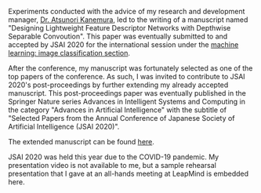 
Experiments conducted with the advice of my research and development manager, [Dr. Atsunori Kanemura](https://sites.google.com/site/atsukan82/), led to the writing of a manuscript named "Designing Lightweight Feature Descriptor Networks with Depthwise Separable Convoution". This paper was eventually submitted to and accepted by JSAI 2020 for the international session under the [machine learning: image classification section](https://confit.atlas.jp/guide/event/jsai2020/session/2K01-05/advanced). 

After the conference, my manuscript was fortunately selected as one of the top papers of the conference. As such, I was invited to contribute to JSAI 2020's post-proceedings by further extending my already accepted manuscript. This post-proceedings paper was eventually published in the Springer Nature series Advances in Intelligent Systems and Computing in the category "Advances in Artificial Intelligence" with the subtitle of "Selected Papers from the Annual Conference of Japanese Society of Artificial Intelligence (JSAI 2020)".

The extended manuscript can be found [here](https://github.com/kudou-reira/portfolio/blob/master/src/portfolio_images/publications/final/images/Yeo_Feature_Descriptors_Extended_JSAI2020_Proceedings.pdf).

JSAI 2020 was held this year due to the COVID-19 pandemic. My presentation video is not available to me, but a sample rehearsal presentation that I gave at an all-hands meeting at LeapMind is embedded here.

<ReactPlayer 
    url={videoURL} 
    controls={true}
/>